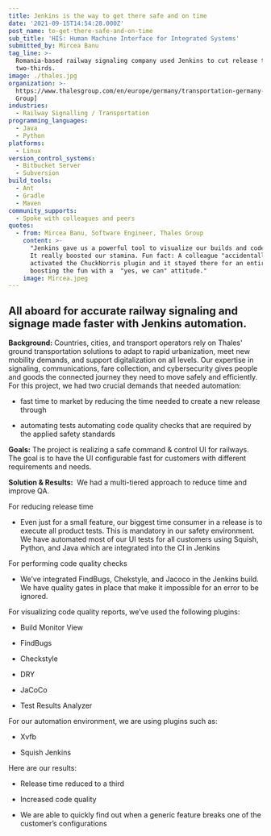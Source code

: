 ```yaml
---
title: Jenkins is the way to get there safe and on time
date: '2021-09-15T14:54:28.000Z'
post_name: to-get-there-safe-and-on-time
sub_title: 'HIS: Human Machine Interface for Integrated Systems'
submitted_by: Mircea Banu
tag_line: >-
  Romania-based railway signaling company used Jenkins to cut release times by
  two-thirds.
image: ./thales.jpg
organization: >-
  https://www.thalesgroup.com/en/europe/germany/transportation-germany-safejourney[Thales
  Group]
industries:
  - Railway Signalling / Transportation
programming_languages:
  - Java
  - Python
platforms:
  - Linux
version_control_systems:
  - Bitbucket Server
  - Subversion
build_tools:
  - Ant
  - Gradle
  - Maven
community_supports:
  - Spoke with colleagues and peers
quotes:
  - from: Mircea Banu, Software Engineer, Thales Group
    content: >-
      "Jenkins gave us a powerful tool to visualize our builds and code checks.
      It really boosted our stamina. Fun fact: A colleague "accidentally"
      activated the ChuckNorris plugin and it stayed there for an entire year
      boosting the fun with a  "yes, we can" attitude."
    image: Mircea.jpeg
---
```

## All aboard for accurate railway signaling and signage made faster with Jenkins automation.

**Background:** Countries, cities, and transport operators rely on Thales' ground transportation solutions to adapt to rapid urbanization, meet new mobility demands, and support digitalization on all levels. Our expertise in signaling, communications, fare collection, and cybersecurity gives people and goods the connected journey they need to move safely and efficiently. For this project, we had two crucial demands that needed automation:

-   fast time to market by reducing the time needed to create a new release through

-   automating tests automating code quality checks that are required by the applied safety standards

**Goals:** The project is realizing a safe command & control UI for railways. The goal is to have the UI configurable fast for customers with different requirements and needs.

<Testimonal idx="0" />

**Solution & Results:**  We had a multi-tiered approach to reduce time and improve QA.

For reducing release time

-   Even just for a small feature, our biggest time consumer in a release is to execute all product tests. This is mandatory in our safety environment. We have automated most of our UI tests for all customers using Squish, Python, and Java which are integrated into the CI in Jenkins

For performing code quality checks

-   We’ve integrated FindBugs, Chekstyle, and Jacoco in the Jenkins build. We have quality gates in place that make it impossible for an error to be ignored.

For visualizing code quality reports, we’ve used the following plugins:

-   Build Monitor View

-   FindBugs

-   Checkstyle

-   DRY

-   JaCoCo

-   Test Results Analyzer

For our automation environment, we are using plugins such as:

-   Xvfb

-   Squish Jenkins

Here are our results:

-   Release time reduced to a third

-   Increased code quality

-   We are able to quickly find out when a generic feature breaks one of the customer’s configurations
